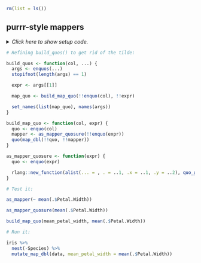 ```r
rm(list = ls())
```


## purrr-style mappers

<details><summary>*Click here to show setup code.*</summary>
```r
### purrr-style mappers

```
```r
library(tidyverse)
library(rlang)

mutate_map_dbl <- function(.data, col, ...) {
  quos <- build_quos(!!enquo(col), ...)
  .data %>%
    mutate(!!!quos)
}
```
</details>


```r
# Refining build_quos() to get rid of the tilde:
```
```r
build_quos <- function(col, ...) {
  args <- enquos(...)
  stopifnot(length(args) == 1)

  expr <- args[[1]]

  map_quo <- build_map_quo(!!enquo(col), !!expr)

  set_names(list(map_quo), names(args))
}

build_map_quo <- function(col, expr) {
  quo <- enquo(col)
  mapper <- as_mapper_quosure(!!enquo(expr))
  quo(map_dbl(!!quo, !!mapper))
}

as_mapper_quosure <- function(expr) {
  quo <- enquo(expr)

  rlang::new_function(alist(... = , . = ..1, .x = ..1, .y = ..2), quo_get_expr(quo))
}
```


```r
# Test it:
```
```r
as_mapper(~ mean(.$Petal.Width))

as_mapper_quosure(mean(.$Petal.Width))

build_map_quo(mean_petal_width, mean(.$Petal.Width))
```


```r
# Run it:
```
```r
iris %>%
  nest(-Species) %>%
  mutate_map_dbl(data, mean_petal_width = mean(.$Petal.Width))
```
